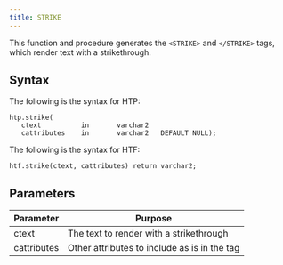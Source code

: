 ```yaml
---
title: STRIKE
---
```


This function and procedure generates the `<STRIKE>` and `</STRIKE>` tags, which render text with a strikethrough.

## Syntax

The following is the syntax for HTP:

```
htp.strike(
   ctext          in       varchar2
   cattributes    in       varchar2   DEFAULT NULL);
```

The following is the syntax for HTF:

```
htf.strike(ctext, cattributes) return varchar2;
```

## Parameters

| Parameter | Purpose  |
| --------- | -------- |
| ctext | The text to render with a strikethrough |
| cattributes | Other attributes to include as is in the tag |
